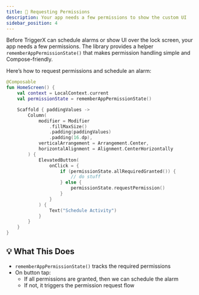 ```yaml
---
title: 🔐 Requesting Permissions
description: Your app needs a few permissions to show the custom UI
sidebar_position: 4
---
```


Before TriggerX can schedule alarms or show UI over the lock screen, your app needs a few permissions.
The library provides a helper `rememberAppPermissionState()` that makes permission handling simple and
Compose-friendly.

Here’s how to request permissions and schedule an alarm:

```kotlin
@Composable
fun HomeScreen() {
    val context = LocalContext.current
    val permissionState = rememberAppPermissionState()

    Scaffold { paddingValues ->
        Column(
            modifier = Modifier
                .fillMaxSize()
                .padding(paddingValues)
                .padding(16.dp),
            verticalArrangement = Arrangement.Center,
            horizontalAlignment = Alignment.CenterHorizontally
        ) {
            ElevatedButton(
                onClick = {
                    if (permissionState.allRequiredGranted()) {
                        // do stuff
                    } else {
                        permissionState.requestPermission()
                    }
                }
            ) {
                Text("Schedule Activity")
            }
        }
    }
}
```

## 💡 What This Does
- `rememberAppPermissionState()` tracks the required permissions
- On button tap:
    - If all permissions are granted, then we can schedule the alarm
    - If not, it triggers the permission request flow



